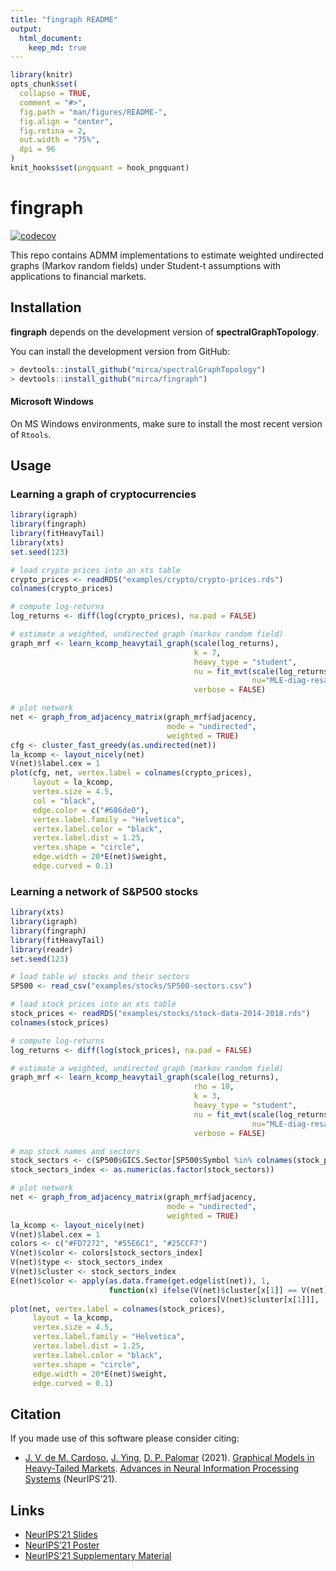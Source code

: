 ```yaml
---
title: "fingraph README"
output:
  html_document:
    keep_md: true
---
```


```r
library(knitr)
opts_chunk$set(
  collapse = TRUE,
  comment = "#>",
  fig.path = "man/figures/README-",
  fig.align = "center",
  fig.retina = 2,
  out.width = "75%",
  dpi = 96
)
knit_hooks$set(pngquant = hook_pngquant)
```

# fingraph
[![codecov](https://codecov.io/gh/convexfi/fingraph/branch/main/graph/badge.svg?token=OhreF1p2Yt)](https://app.codecov.io/gh/convexfi/fingraph)


This repo contains ADMM implementations to estimate weighted undirected graphs
(Markov random fields) under Student-t assumptions with applications to financial
markets.

## Installation

**fingraph** depends on the development version of **spectralGraphTopology**.

You can install the development version from GitHub:
```r
> devtools::install_github("mirca/spectralGraphTopology")
> devtools::install_github("mirca/fingraph")
```

#### Microsoft Windows
On MS Windows environments, make sure to install the most recent version of ``Rtools``.

## Usage

### Learning a graph of cryptocurrencies
```r
library(igraph)
library(fingraph)
library(fitHeavyTail)
library(xts)
set.seed(123)

# load crypto prices into an xts table
crypto_prices <- readRDS("examples/crypto/crypto-prices.rds")
colnames(crypto_prices)

# compute log-returns
log_returns <- diff(log(crypto_prices), na.pad = FALSE)

# estimate a weighted, undirected graph (markov random field)
graph_mrf <- learn_kcomp_heavytail_graph(scale(log_returns),
                                         k = 7,
                                         heavy_type = "student",
                                         nu = fit_mvt(scale(log_returns),
                                                      nu="MLE-diag-resample")$nu,
                                         verbose = FALSE)

# plot network
net <- graph_from_adjacency_matrix(graph_mrf$adjacency,
                                   mode = "undirected",
                                   weighted = TRUE)
cfg <- cluster_fast_greedy(as.undirected(net))
la_kcomp <- layout_nicely(net)
V(net)$label.cex = 1
plot(cfg, net, vertex.label = colnames(crypto_prices),
     layout = la_kcomp,
     vertex.size = 4.5,
     col = "black",
     edge.color = c("#686de0"),
     vertex.label.family = "Helvetica",
     vertex.label.color = "black",
     vertex.label.dist = 1.25,
     vertex.shape = "circle",
     edge.width = 20*E(net)$weight,
     edge.curved = 0.1)
```


### Learning a network of S&P500 stocks
```r
library(xts)
library(igraph)
library(fingraph)
library(fitHeavyTail)
library(readr)
set.seed(123)

# load table w/ stocks and their sectors
SP500 <- read_csv("examples/stocks/SP500-sectors.csv")

# load stock prices into an xts table
stock_prices <- readRDS("examples/stocks/stock-data-2014-2018.rds")
colnames(stock_prices)

# compute log-returns
log_returns <- diff(log(stock_prices), na.pad = FALSE)

# estimate a weighted, undirected graph (markov random field)
graph_mrf <- learn_kcomp_heavytail_graph(scale(log_returns),
                                         rho = 10,
                                         k = 3,
                                         heavy_type = "student",
                                         nu = fit_mvt(scale(log_returns),
                                                      nu="MLE-diag-resample")$nu,
                                         verbose = FALSE)

# map stock names and sectors
stock_sectors <- c(SP500$GICS.Sector[SP500$Symbol %in% colnames(stock_prices)])
stock_sectors_index <- as.numeric(as.factor(stock_sectors))

# plot network
net <- graph_from_adjacency_matrix(graph_mrf$adjacency,
                                   mode = "undirected",
                                   weighted = TRUE)
la_kcomp <- layout_nicely(net)
V(net)$label.cex = 1
colors <- c("#FD7272", "#55E6C1", "#25CCF7")
V(net)$color <- colors[stock_sectors_index]
V(net)$type <- stock_sectors_index
V(net)$cluster <- stock_sectors_index
E(net)$color <- apply(as.data.frame(get.edgelist(net)), 1,
                      function(x) ifelse(V(net)$cluster[x[1]] == V(net)$cluster[x[2]],
                                        colors[V(net)$cluster[x[1]]], 'grey'))
plot(net, vertex.label = colnames(stock_prices),
     layout = la_kcomp,
     vertex.size = 4.5,
     vertex.label.family = "Helvetica",
     vertex.label.dist = 1.25,
     vertex.label.color = "black",
     vertex.shape = "circle",
     edge.width = 20*E(net)$weight,
     edge.curved = 0.1)
```

## Citation
If you made use of this software please consider citing:

-   [J. V. de M. Cardoso](https://mirca.github.io), [J. Ying](https://github.com/jxying),
    [D. P. Palomar](https://www.danielppalomar.com) (2021).
    [Graphical Models in Heavy-Tailed Markets](https://palomar.home.ece.ust.hk/papers/2021/CardosoYingPalomar-NeurIPS2021.pdf).
    [Advances in Neural Information Processing Systems](https://neurips.cc/Conferences/2021) (NeurIPS’21).

## Links
- [NeurIPS’21 Slides](https://palomar.home.ece.ust.hk/papers/2021/CardosoYingPalomar-NeurIPS2021-slides.pdf)
- [NeurIPS'21 Poster](https://palomar.home.ece.ust.hk/papers/2021/CardosoYingPalomar-NeurIPS2021-poster.png)
- [NeurIPS'21 Supplementary Material](https://palomar.home.ece.ust.hk/papers/2021/CardosoYingPalomar-NeurIPS2021-supplemental.pdf)
